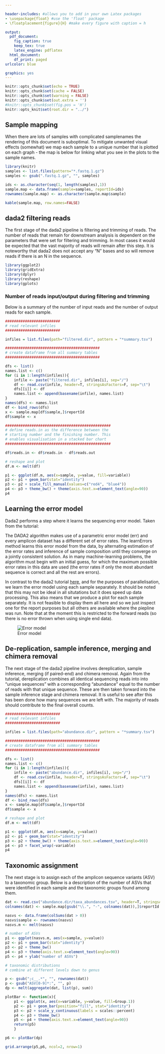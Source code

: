 ```yaml
---

header-includes: #allows you to add in your own Latex packages
- \usepackage{float} #use the 'float' package
- \floatplacement{figure}{H} #make every figure with caption = h

output:
  pdf_document:
    fig_caption: true
    keep_tex: true
    latex_engine: pdflatex
  html_document:
    df_print: paged
urlcolor: blue

graphics: yes
---
```


```r
knitr::opts_chunk$set(echo = TRUE)
knitr::opts_chunk$set(cache = FALSE)
knitr::opts_chunk$set(warning = FALSE)
knitr::opts_chunk$set(out.extra = '')
#knitr::opts_chunk$set(fig.pos = 'H')
knitr::opts_knit$set(root.dir = "../")
```

## Sample mapping

When there are lots of samples with complicated samplenames the rendering of this document is
suboptimal. To mitigate unwanted visual effects (somewhat) we map each sample to a unique number
that is plotted on each graph - the map is below for linking what you see in the plots to the
sample names.

```r

library(knitr)
samples <- list.files(pattern="*.fastq.1.gz")
samples <- gsub(".fastq.1.gz", "", samples)

ids <- as.character(seq(1, length(samples),1))
sample.map <- data.frame(sample=samples, reportId=ids)
rownames(sample.map) <- as.character(sample.map$sample)

kable(sample.map, row.names=FALSE)

```

## dada2 filtering reads

The first stage of the dada2 pipeline is filtering and trimming of reads. The number of reads
that remain for downstream analysis is dependent on the parameters that were set for filtering
and trimming. In most cases it would be expected that the vast majority of reads will remain
after this step. It is noteworthy that dada2 does not accept any "N" bases and so will remove
reads if there is an N in the sequence.

```r
library(ggplot2)
library(gridExtra)
library(dplyr)
library(reshape)
library(gplots)
```

### Number of reads input/output during filtering and trimming

Below is a summary of the number of input reads and the number of output reads for each sample.

```r

#########################
# read relevant infiles
#########################

infiles = list.files(path="filtered.dir", pattern = "*summary.tsv")

###########################################
# create dataframe from all summary tables
###########################################

dfs <- list()
names.list <- c()
for (i in 1:length(infiles)){
    infile <- paste("filtered.dir", infiles[i], sep="/")
    df <- read.csv(infile, header=T, stringsAsFactors=F, sep="\t")
    dfs[[i]] <- df
    names.list <- append(basename(infile), names.list)
}
names(dfs) <- names.list
df <- bind_rows(dfs)
x <- sample.map[df$sample,]$reportId
df$sample <- x

################################################
# define reads.in as the difference between the
# starting number and the finishing number. This
# enables visualisation in a stacked bar chart
################################################

df$reads.in <- df$reads.in - df$reads.out

# reshape and plot
df.m <- melt(df)

p1 <- ggplot(df.m, aes(x=sample, y=value, fill=variable))
p2 <- p1 + geom_bar(stat="identity")
p3 <- p2 + scale_fill_manual(values=c("red4", "blue4"))
p4 <- p3 + theme_bw() + theme(axis.text.x=element_text(angle=90))
p4

```

## Learning the error model

Dada2 performs a step where it learns the sequencing error model. Taken from the tutorial:

The DADA2 algorithm makes use of a parametric error model (err) and every amplicon dataset has a different set of error rates.
The learnErrors method learns this error model from the data, by alternating estimation of the error rates and inference of sample
composition until they converge on a jointly consistent solution. As in many machine-learning problems, the algorithm must begin
with an initial guess, for which the maximum possible error rates in this data are used (the error rates if only the most abundant
sequence is correct and all the rest are errors).

In contrast to the dada2 tutorial [here](https://benjjneb.github.io/dada2/tutorial.html), and for the purposes of parallelisation,
we learn the error model using each sample separately. It should be noted that this may not be ideal in all situtations but it does
speed up data processing. This also means that we produce a plot for each sample separately. It is not feasible to display them
all here and so we just inspect one for the report purposes but all others are available where the piepline was run. Note that
at the moment this is restricted to the forward reads (so there is no error thrown when using single end data).


![Error model](errF.png)

## De-replication, sample inference, merging and chimera removal

The next stage of the dada2 pipeline involves dereplication, sample inference, merging (if paired-end) and chimera removal.
Again from the tutorial, dereplication combines all identical sequencing reads into into “unique sequences” with a corresponding
“abundance” equal to the number of reads with that unique sequence. These are then taken forward into the sample inference stage
and chimera removal. It is useful to see after this has been done how many sequences we are left with. The majority of reads
should contribute to the final overall counts.


```r

#########################
# read relevant infiles
#########################

infiles = list.files(path="abundance.dir", pattern = "*summary.tsv")

###########################################
# create dataframe from all summary tables
###########################################

dfs <- list()
names.list <- c()
for (i in 1:length(infiles)){
    infile <- paste("abundance.dir", infiles[i], sep="/")
    df <- read.csv(infile, header=T, stringsAsFactors=F, sep="\t")
    dfs[[i]] <- df
    names.list <- append(basename(infile), names.list)
}
names(dfs) <- names.list
df <- bind_rows(dfs)
x <- sample.map[df$sample,]$reportId
df$sample <- x

# reshape and plot
df.m <- melt(df)

p1 <- ggplot(df.m, aes(x=sample, y=value))
p2 <- p1 + geom_bar(stat="identity")
p3 <- p2 + theme_bw() + theme(axis.text.x=element_text(angle=90))
p4 <- p3 + facet_wrap(~variable)
p4

```

## Taxonomic assignment

The next stage is to assign each of the amplicon sequence variants (ASV) to a taxonomic group. Below is a description of the number of ASVs that
were identified in each sample and the taxonomic groups found among them.


```r

dat <- read.csv("abundance.dir/taxa_abundances.tsv", header=T, stringsAsFactors=F, sep="\t", row.names=1)
colnames(dat) <- sample.map[gsub("\\.", "-", colnames(dat)),]$reportId

nasvs <- data.frame(colSums(dat > 0))
nasvs$sample <- rownames(nasvs)
nasvs.m <- melt(nasvs)

# number of ASVs
p1 <- ggplot(nasvs.m, aes(x=sample, y=value))
p2 <- p1 + geom_bar(stat="identity")
p3 <- p2 + theme_bw()
p4 <- p3 + theme(axis.text.x=element_text(angle=90))
p5 <- p4 + ylab("number of ASVs")

# taxonomic distributions
# combine at different levels down to genus

p <- gsub(";c__.*", "", rownames(dat))
p <- gsub("ASV[0-9]*:", "", p)
dp <- melt(aggregate(dat, list(p), sum))

plotBar <- function(x){
	p1 <- ggplot(x, aes(x=variable, y=value, fill=Group.1))
	p2 <- p1 + geom_bar(position="fill", stat="identity")
	p3 <- p2 + scale_y_continuous(labels = scales::percent)
	p4 <- p3 + theme_bw()
	p5 <- p4 + theme(axis.text.x=element_text(angle=90))
	return(p5)
	}

p6 <- plotBar(dp)

grid.arrange(p5,p6, ncol=2, nrow=1)

```
